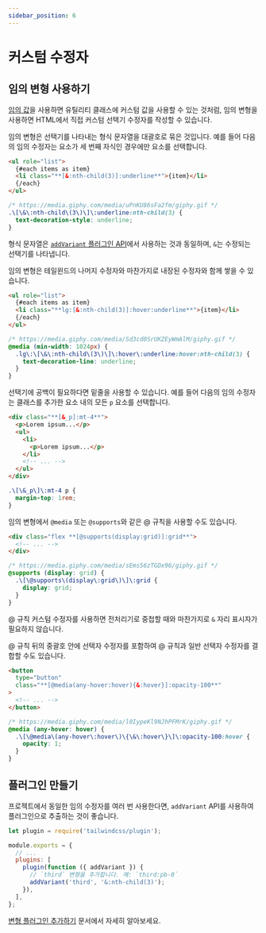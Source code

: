 ```yaml
---
sidebar_position: 6
---
```



# 커스텀 수정자

## 임의 변형 사용하기

[임의 값](https://tailwindcss.com/docs/adding-custom-styles#using-arbitrary-values)을 사용하면 유틸리티 클래스에 커스텀 값을 사용할 수 있는 것처럼, 임의 변형을 사용하면 HTML에서 직접 커스텀 선택기 수정자를 작성할 수 있습니다.

임의 변형은 선택기를 나타내는 형식 문자열을 대괄호로 묶은 것입니다. 예를 들어 다음의 임의 수정자는 요소가 세 번째 자식인 경우에만 요소를 선택합니다.

<Tabs>
  <TabItem value="html" label="HTML" default>

```html
<ul role="list">
  {#each items as item}
  <li class="**[&:nth-child(3)]:underline**">{item}</li>
  {/each}
</ul>
```

  </TabItem>
  <TabItem value="generated-css" label="Generated CSS">

```css
/* https://media.giphy.com/media/uPnKU86sFa2fm/giphy.gif */
.\[\&\:nth-child\(3\)\]\:underline:nth-child(3) {
  text-decoration-style: underline;
}
```

  </TabItem>
</Tabs>

형식 문자열은 [`addVariant` 플러그인 API](https://tailwindcss.com/docs/plugins#adding-variants)에서 사용하는 것과 동일하며, `&`는 수정되는 선택기를 나타냅니다.

임의 변형은 테일윈드의 나머지 수정자와 마찬가지로 내장된 수정자와 함께 쌓을 수 있습니다.

<Tabs>
  <TabItem value="html" label="HTML" default>

```html
<ul role="list">
  {#each items as item}
  <li class="**lg:[&:nth-child(3)]:hover:underline**">{item}</li>
  {/each}
</ul>
```

  </TabItem>
  <TabItem value="generated-css" label="Generated CSS">

```css
/* https://media.giphy.com/media/Sd3cd0SrUKZEyWmAlM/giphy.gif */
@media (min-width: 1024px) {
  .lg\:\[\&\:nth-child\(3\)\]\:hover\:underline:hover:nth-child(3) {
    text-decoration-line: underline;
  }
}
```

  </TabItem>
</Tabs>

선택기에 공백이 필요하다면 밑줄을 사용할 수 있습니다. 예를 들어 다음의 임의 수정자는 클래스를 추가한 요소 내의 모든 `p` 요소를 선택합니다.

<Tabs>
  <TabItem value="html" label="HTML" default>

```html
<div class="**[&_p]:mt-4**">
  <p>Lorem ipsum...</p>
  <ul>
    <li>
      <p>Lorem ipsum...</p>
    </li>
    <!-- ... -->
  </ul>
</div>
```

  </TabItem>
  <TabItem value="generated-css" label="Generated CSS">

```css
.\[\&_p\]\:mt-4 p {
  margin-top: 1rem;
}
```

  </TabItem>
</Tabs>

임의 변형에서 `@media` 또는 `@supports`와 같은 @ 규칙을 사용할 수도 있습니다.

<Tabs>
  <TabItem value="html" label="HTML" default>

```html
<div class="flex **[@supports(display:grid)]:grid**">
  <!-- ... -->
</div>
```

  </TabItem>
  <TabItem value="generated-css" label="Generated CSS">

```css
/* https://media.giphy.com/media/sEms56zTGDx96/giphy.gif */
@supports (display: grid) {
  .\[\@supports\(display\:grid\)\]\:grid {
    display: grid;
  }
}
```

  </TabItem>
</Tabs>

@ 규칙 커스텀 수정자를 사용하면 전처리기로 중첩할 때와 마찬가지로 `&` 자리 표시자가 필요하지 않습니다.

@ 규칙 뒤의 중괄호 안에 선택자 수정자를 포함하여 @ 규칙과 일반 선택자 수정자를 결합할 수도 있습니다.

<Tabs>
  <TabItem value="html" label="HTML" default>

```html
<button
  type="button"
  class="**[@media(any-hover:hover){&:hover}]:opacity-100**"
>
  <!-- ... -->
</button>
```

  </TabItem>
  <TabItem value="generated-css" label="Generated CSS">

```css
/* https://media.giphy.com/media/l0IypeKl9NJhPFMrK/giphy.gif */
@media (any-hover: hover) {
  .\[\@media\(any-hover\:hover\)\{\&\:hover\}\]\:opacity-100:hover {
    opacity: 1;
  }
}
```

  </TabItem>
</Tabs>

## 플러그인 만들기

프로젝트에서 동일한 임의 수정자를 여러 번 사용한다면, `addVariant` API를 사용하여 플러그인으로 추출하는 것이 좋습니다.

```js title="tailwind.config.js"
let plugin = require('tailwindcss/plugin');

module.exports = {
  // ...
  plugins: [
    plugin(function ({ addVariant }) {
      // `third` 변형을 추가합니다. 예: `third:pb-0`
      addVariant('third', '&:nth-child(3)');
    }),
  ],
};
```

[변형 플러그인 추가하기](https://tailwindcss.com/docs/plugins#adding-variants) 문서에서 자세히 알아보세요.
